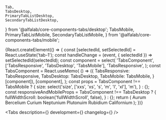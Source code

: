     Tab,
    TabsDesktop,
    PrimaryTabListDesktop,
    SecondaryTabListDesktop,
} from '@alfalab/core-components-tabs/desktop';
    TabsMobile,
    PrimaryTabListMobile,
    SecondaryTabListMobile,
} from '@alfalab/core-components-tabs/mobile';

<Meta title='Components/Forms/Tabs' />

<!-- Canvas -->

<Story name='Tabs'>
    {React.createElement(() => {
        const [selectedId, setSelectedId] = React.useState('tab-1');
        const handleChange = (event, { selectedId }) => setSelectedId(selectedId);
        const component = select(
            'TabsComponent',
            ['TabsResponsive', 'TabsDesktop', 'TabsMobile'],
            'TabsResponsive',
        );
        const TabsComponent = React.useMemo(
            () =>
                ({
                    TabsResponsive: TabsResponsive,
                    TabsDesktop: TabsDesktop,
                    TabsMobile: TabsMobile,
                }[component]),
            [component],
        );
        const props =
            TabsComponent !== TabsMobile
                ? {
                      size: select('size', ['xxs', 'xs', 's', 'm', 'l', 'xl'], 'm'),
                  }
                : {};
        const responsiveAndMobileProps =
            TabsComponent !== TabsDesktop
                ? {
                      fullWidthScroll: boolean('fullWidthScroll', false),
                  }
                : {};
        return (
            <TabsComponent
                {...props}
                {...responsiveAndMobileProps}
                view={select('view', ['primary', 'secondary'], 'primary')}
                selectedId={selectedId}
                keepMounted={boolean('keepMounted')}
                onChange={handleChange}
                scrollable={boolean('scrollable', false)}
            >
                <Tab title='Aurum' id='tab-1'>
                    Aurum
                </Tab>
                <Tab title='Bercelium' id='tab-2' disabled>
                    Bercelium
                </Tab>
                <Tab title='Таб 3 (hidden)' id='tab-3' hidden>
                    Таб 3
                </Tab>
                <Tab title='Curium' id='tab-4'>
                    Curium
                </Tab>
                <Tab title='Neptunium' id='tab-5'>
                    Neptunium
                </Tab>
                <Tab title='Plutonuim' id='tab-6'>
                    Plutonuim
                </Tab>
                <Tab title='Rubidium' id='tab-7'>
                    Rubidium
                </Tab>
                <Tab title='Californium' id='tab-8'>
                    Californium
                </Tab>
            </TabsComponent>
        );
    })}
</Story>

<!-- Docs -->

<ComponentHeader
    name='Tabs'
    version={version}
    package='@alfalab/core-components/tabs'
    design='https://www.figma.com/file/cdNnkh2QdxuvYLrBm4cubM/Web-%3A%3A-Core-Default-Components?node-id=307%3A41282'
    children='Используется для переключения контекстов страницы или блока.'
/>

<Tabs
    description={<Description />}
    development={<Development/>}
    changelog={<Changelog />}
/>
